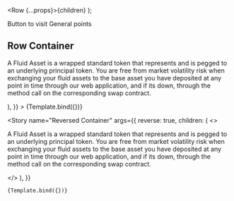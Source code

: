 

<Meta title="Container/Row" component={Row} />

  <Row {...props}>{children}</Row>
);

<Canvas columns={1} withSource="open" withToolbar>
  <Title>Row Container</Title>
  <Subtitle>Button to visit General points</Subtitle>

  <h2>Row Container</h2>
  <Story
    name="Default Container"
    args={{
      children: (
        <>
          <ReactSvg />
          <div>
            <p>
              A Fluid Asset is a wrapped standard token that represents and is
              pegged to an underlying principal token. You are free from market
              volatility risk when exchanging your fluid assets to the base
              asset you have deposited at any point in time through our web
              application, and if its down, through the method call on the
              corresponding swap contract.
            </p>
          </div>
        </>
      ),
    }}
  >
    {Template.bind({})}
  </Story>

  <Story
    name="Reversed Container"
    args={{
      reverse: true,
      children: (
        <>
          <ReactSvg />
          <div>
            <p>
              A Fluid Asset is a wrapped standard token that represents and is
              pegged to an underlying principal token. You are free from market
              volatility risk when exchanging your fluid assets to the base
              asset you have deposited at any point in time through our web
              application, and if its down, through the method call on the
              corresponding swap contract.
            </p>
          </div>
        </>
      ),
    }}
  >
    {Template.bind({})}
  </Story>
</Canvas>
